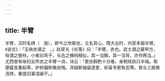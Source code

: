 ```yaml
---
---
---
```

title: 半臂
---



半臂，汉时名绣（　屈），即今之坎肩也，又名背心。隋大业时，内官多服半臂。《说文》：「无袂衣谓之　。」赵宧光《长笺》曰：「半臂，衣也。武士谓之蔽甲方，俗谓之披袄。小者曰背子，与古之裲裆相似，其一当胸，其一当背，亦作两当。」尤西堂有咏妇女所衣之半臂一诗，诗云：「更衣斟酌十分难，亲制轻纨只半端。取便最宜春起草，护娇偏称晚妆残。浑疑断袖留遗爱，却喜专房免忍寒。曾与三郎换汤饼，重提旧事泪阑干。」